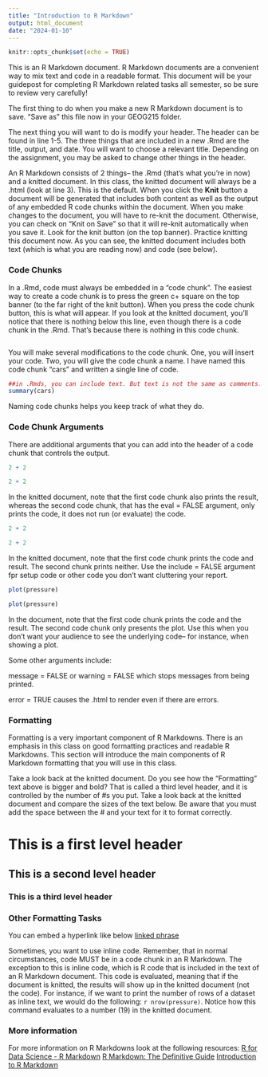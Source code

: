 ```yaml
---
title: "Introduction to R Markdown"
output: html_document
date: "2024-01-10"
---
```


```r
knitr::opts_chunk$set(echo = TRUE)
```

This is an R Markdown document. R Markdown documents are a convenient way to mix text and code in a readable format. This document will be your guidepost for completing R Markdown related tasks all semester, so be sure to review very carefully! 

The first thing to do when you make a new R Markdown document is to save. "Save as" this file now in your GEOG215 folder. 

The next thing you will want to do is modify your header. The header can be found in line 1-5. The three things that are included in a new .Rmd are the title, output, and date. You will want to choose a relevant title. Depending on the assignment, you may be asked to change other things in the header. 

An R Markdown consists of 2 things-- the .Rmd (that's what you're in now) and a knitted document. In this class, the knitted document will always be a .html (look at line 3). This is the default. When you click the **Knit** button a document will be generated that includes both content as well as the output of any embedded R code chunks within the document. When you make changes to the document, you will have to re-knit the document. Otherwise, you can check on "Knit on Save" so that it will re-knit automatically when you save it.  Look for the knit button (on the top banner). Practice knitting this document now. As you can see, the knitted document includes both text (which is what you are reading now) and code (see below). 

### Code Chunks
In a .Rmd, code must always be embedded in a "code chunk".  The easiest way to create a code chunk is to press the green c+ square on the top banner (to the far right of the knit button). When you press the code chunk button, this is what will appear. If you look at the knitted document, you'll notice that there is nothing below this line, even though there is a code chunk in the .Rmd. That's because there is nothing in this code chunk. 

```r

```


You will make several modifications to the code chunk. One, you will insert your code. Two, you will give the code chunk a name. I have named this code chunk "cars" and written a single line of code. 

```r
##in .Rmds, you can include text. But text is not the same as comments. This is a comment (denoted by the ##). Each line of code that you write in a code chunk should include a descriptive comment.
summary(cars)
```

Naming code chunks helps you keep track of what they do. 

### Code Chunk Arguments

There are additional arguments that you can add into the header of a code chunk that controls the output. 

```r
2 + 2
```

```r
2 + 2
```
In the knitted document, note that the first code chunk also prints the result, whereas the second code chunk, that has the eval = FALSE argument, only prints the code, it does not run (or evaluate) the code. 

```r
2 + 2
```

```r
2 + 2
```
In the knitted document, note that the first code chunk prints the code and result. The second chunk prints neither. Use the include = FALSE argument fpr setup code or other code you don't want cluttering your report. 


```r
plot(pressure)
```


```r
plot(pressure)
```

In the document, note that the first code chunk prints the code and the result. The second code chunk only presents the plot. Use this when you don't want your audience to see the underlying code-- for instance, when showing a plot. 

Some other arguments include: 

message = FALSE or warning = FALSE which stops messages from being printed. 

error = TRUE causes the .html to render even if there are errors. 


### Formatting 

Formatting is a very important component of R Markdowns. There is an emphasis in this class on good formatting practices and readable R Markdowns. This section will introduce the main components of R Markdown formatting that you will use in this class. 

Take a look back at the knitted document. Do you see how the "Formatting" text above is bigger and bold? That is called a third level header, and it is controlled by the number of #s you put. Take a look back at the knitted document and compare the sizes of the text below. Be aware that you must add the space between the # and your text for it to format correctly. 

# This is a first level header

## This is a second level header

### This is a third level header

### Other Formatting Tasks

You can embed a hyperlink like below
[linked phrase](http://example.com)

Sometimes, you want to use inline code. Remember, that in normal circumstances, code MUST be in a code chunk in an R Markdown. The exception to this is inline code, which is R code that is included in the text of an R Markdown document. This code is evaluated, meaning that if the document is knitted, the results will show up in the knitted document (not the code). For instance, if we want to print the number of rows of a dataset as inline text, we would do the following: `r nrow(pressure)`. Notice how this command evaluates to a number (19) in the knitted document. 


### More information
For more information on R Markdowns look at the following resources:
[R for Data Science - R Markdown](https://r4ds.had.co.nz/r-markdown.htm)
[R Markdown: The Definitive Guide](https://bookdown.org/yihui/rmarkdown/)
[Introduction to R Markdown](https://rmarkdown.rstudio.com/articles_intro.html)


